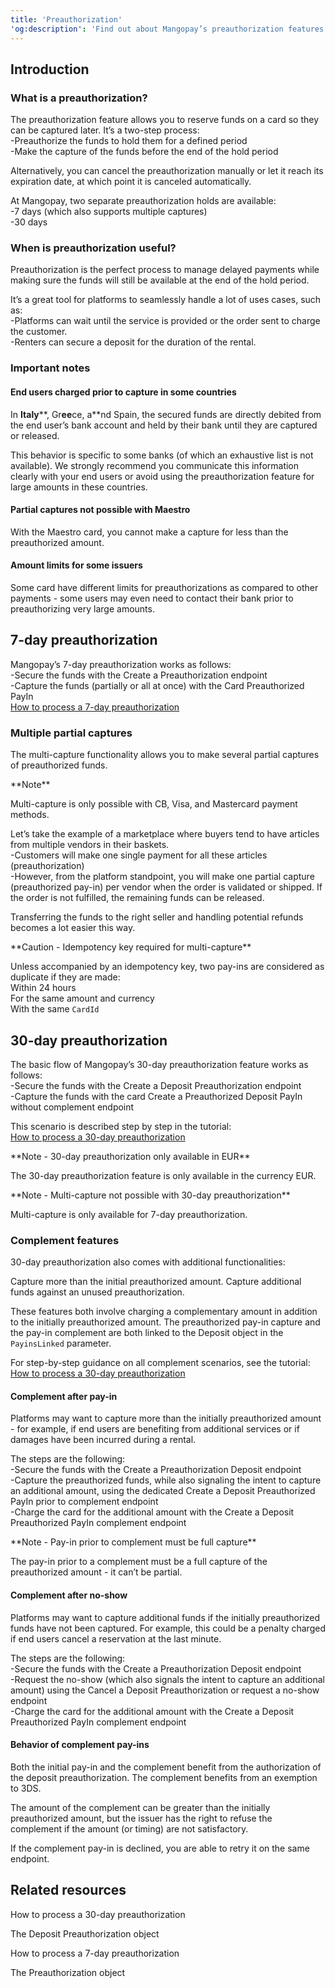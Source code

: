 ```yaml
---
title: 'Preauthorization'  
'og:description': 'Find out about Mangopay’s preauthorization features to reserve funds on a card to be captured later, with 7-day or 30-day options.'  
---
```

  
  

## Introduction  

### What is a preauthorization?  

The preauthorization feature allows you to reserve funds on a card so they can be captured later. It’s a two-step process:  
-Preauthorize the funds to hold them for a defined period  
-Make the capture of the funds before the end of the hold period  

Alternatively, you can cancel the preauthorization manually or let it reach its expiration date, at which point it is canceled automatically.  

At Mangopay, two separate preauthorization holds are available:  
-7 days (which also supports multiple captures)  
-30 days  

### When is preauthorization useful?  

Preauthorization is the perfect process to manage delayed payments while making sure the funds will still be available at the end of the hold period.  

It’s a great tool for platforms to seamlessly handle a lot of uses cases, such as:  
-Platforms can wait until the service is provided or the order sent to charge the customer.  
-Renters can secure a deposit for the duration of the rental.  

### Important notes  

#### End users charged prior to capture in some countries  

In **Italy****, Gr**ee**ce, a**nd Spain, the secured funds are directly debited from the end user’s bank account and held by their bank until they are captured or released.  

This behavior is specific to some banks (of which an exhaustive list is not available). We strongly recommend you communicate this information clearly with your end users or avoid using the preauthorization feature for large amounts in these countries.  

#### Partial captures not possible with Maestro  

With the Maestro card, you cannot make a capture for less than the preauthorized amount.  

#### Amount limits for some issuers  

Some card <Issuer content="issuers" /> have different limits for preauthorizations as compared to other payments - some users may even need to contact their bank prior to preauthorizing very large amounts.  

## 7-day preauthorization  

Mangopay’s 7-day preauthorization works as follows:  
-Secure the funds with the Create a Preauthorization endpoint  
-Capture the funds (partially or all at once) with the Card Preauthorized PayIn  
<a href="#" class="btn Secondary normal">How to process a 7-day preauthorization</a>  

### Multiple partial captures  

The multi-capture functionality allows you to make several partial captures of preauthorized funds.  

<Note>  
**Note** 
  
Multi-capture is only possible with CB, Visa, and Mastercard payment methods.  
</Note>  

Let’s take the example of a marketplace where buyers tend to have articles from multiple vendors in their baskets.  
-Customers will make one single payment for all these articles (preauthorization)  
-However, from the platform standpoint, you will make one partial capture (preauthorized pay-in) per vendor when the order is validated or shipped. If the order is not fulfilled, the remaining funds can be released.  

Transferring the funds to the right seller and handling potential refunds becomes a lot easier this way.  

<Warning>  
**Caution - Idempotency key required for multi-capture** 
  
Unless accompanied by an idempotency key, two pay-ins are considered as duplicate if they are made:  
Within 24 hours  
For the same amount and currency  
With the same `CardId`  
</Warning>  

## 30-day preauthorization  

The basic flow of Mangopay’s 30-day preauthorization feature works as follows:  
-Secure the funds with the Create a Deposit Preauthorization endpoint   
-Capture the funds with the card Create a Preauthorized Deposit PayIn without complement endpoint   

This scenario is described step by step in the tutorial:   
<a href="#" class="btn Tertiary normal">How to process a 30-day preauthorization</a>  

<Note>  
**Note - 30-day preauthorization only available in EUR** 
  
The 30-day preauthorization feature is only available in the currency EUR.  
</Note>  

<Note>  
**Note - Multi-capture not possible with 30-day preauthorization** 
  
Multi-capture is only available for 7-day preauthorization.  
</Note>  

### Complement features  

30-day preauthorization also comes with additional functionalities: 

<CardGroup cols={2}>  
<Card title="Complement after pay-in">  
 Capture more than the initial preauthorized amount.  
</Card>  
<Card title="Complement after no-show">  
 Capture additional funds against an unused preauthorization.  
</Card>  
</CardGroup>  

These features both involve charging a complementary amount in addition to the initially preauthorized amount. The preauthorized pay-in capture and the pay-in complement are both linked to the Deposit object in the `PayinsLinked` parameter.  

For step-by-step guidance on all complement scenarios, see the tutorial:  
<a href="#" class="btn Secondary normal">How to process a 30-day preauthorization</a>  

#### Complement after pay-in  

Platforms may want to capture more than the initially preauthorized amount - for example, if end users are benefiting from additional services or if damages have been incurred during a rental.  

The steps are the following:  
-Secure the funds with the Create a Preauthorization Deposit endpoint  
-Capture the preauthorized funds, while also signaling the intent to capture an additional amount, using the dedicated Create a Deposit Preauthorized PayIn prior to complement endpoint  
-Charge the card for the additional amount with the Create a Deposit Preauthorized PayIn complement endpoint  

<Note>  
**Note - Pay-in prior to complement must be full capture** 
  
The pay-in prior to a complement must be a full capture of the preauthorized amount - it can’t be partial.  
</Note>  

#### Complement after no-show  

Platforms may want to capture additional funds if the initially preauthorized funds have not been captured. For example, this could be a penalty charged if end users cancel a reservation at the last minute.  

The steps are the following:  
-Secure the funds with the Create a Preauthorization Deposit endpoint  
-Request the no-show (which also signals the intent to capture an additional amount) using the Cancel a Deposit Preauthorization or request a no-show endpoint  
-Charge the card for the additional amount with the Create a Deposit Preauthorized PayIn complement endpoint  

#### Behavior of complement pay-ins  

Both the initial pay-in and the complement benefit from the authorization of the deposit preauthorization. The complement benefits from an exemption to 3DS.  

The amount of the complement can be greater than the initially preauthorized amount, but the issuer has the right to refuse the complement if the amount (or timing) are not satisfactory.  

If the complement pay-in is declined, you are able to retry it on the same endpoint.  

## Related resources  

<Card title="Tutorial">How to process a 30-day preauthorization</Card>  

<Card title="Endpoints">The Deposit Preauthorization object</Card>  

<Card title="Tutorial">How to process a 7-day preauthorization</Card>  

<Card title="Endpoints">The Preauthorization object</Card>